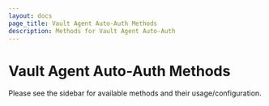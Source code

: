 ```yaml
---
layout: docs
page_title: Vault Agent Auto-Auth Methods
description: Methods for Vault Agent Auto-Auth
---
```


# Vault Agent Auto-Auth Methods

Please see the sidebar for available methods and their usage/configuration.
